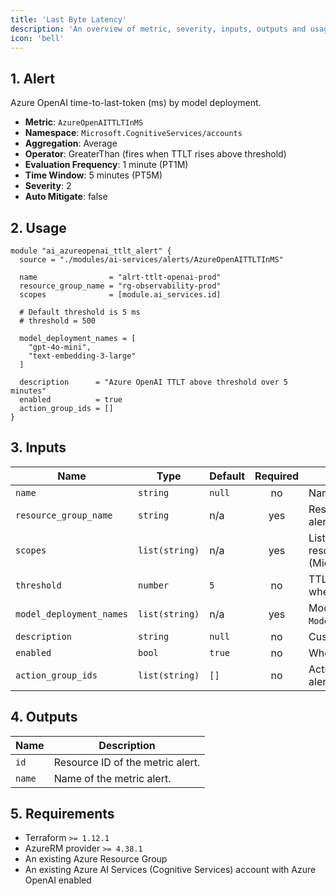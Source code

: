```yaml
---
title: 'Last Byte Latency'
description: 'An overview of metric, severity, inputs, outputs and usage.'
icon: 'bell'
---
```


## 1. Alert
Azure OpenAI time-to-last-token (ms) by model deployment.

- **Metric**: `AzureOpenAITTLTInMS`
- **Namespace**: `Microsoft.CognitiveServices/accounts`
- **Aggregation**: Average
- **Operator**: GreaterThan (fires when TTLT rises above threshold)
- **Evaluation Frequency**: 1 minute (PT1M)
- **Time Window**: 5 minutes (PT5M)
- **Severity**: 2
- **Auto Mitigate**: false

## 2. Usage
```hcl main.tf
module "ai_azureopenai_ttlt_alert" {
  source = "./modules/ai-services/alerts/AzureOpenAITTLTInMS"

  name                = "alrt-ttlt-openai-prod"
  resource_group_name = "rg-observability-prod"
  scopes              = [module.ai_services.id]

  # Default threshold is 5 ms
  # threshold = 500

  model_deployment_names = [
    "gpt-4o-mini",
    "text-embedding-3-large"
  ]

  description      = "Azure OpenAI TTLT above threshold over 5 minutes"
  enabled          = true
  action_group_ids = []
}
```

## 3. Inputs
| Name                     | Type           | Default | Required | Description |
|--------------------------|----------------|---------|:--------:|-------------|
| `name`                   | `string`       | `null`  |    no    | Name of the metric alert. |
| `resource_group_name`    | `string`       | n/a     |   yes    | Resource group in which to create the alert. |
| `scopes`                 | `list(string)` | n/a     |   yes    | List of Azure AI Services account resource IDs (Microsoft.CognitiveServices/accounts). |
| `threshold`              | `number`       | `5`     |    no    | TTLT threshold in milliseconds. Fires when above this value. |
| `model_deployment_names` | `list(string)` | n/a     |   yes    | Model deployment names to filter on `ModelDeploymentName` dimension. |
| `description`            | `string`       | `null`  |    no    | Custom description for the alert. |
| `enabled`                | `bool`         | `true`  |    no    | Whether the alert is enabled. |
| `action_group_ids`       | `list(string)` | `[]`    |    no    | Action Group IDs to notify when the alert fires. |

## 4. Outputs
| Name   | Description                     |
|--------|---------------------------------|
| `id`   | Resource ID of the metric alert. |
| `name` | Name of the metric alert.        |

## 5. Requirements
- Terraform `>= 1.12.1`
- AzureRM provider `>= 4.38.1`
- An existing Azure Resource Group
- An existing Azure AI Services (Cognitive Services) account with Azure OpenAI enabled


